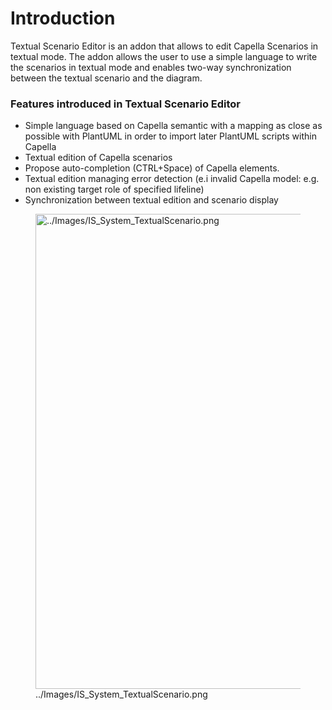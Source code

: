 <!--
	Copyright (c) 2020 THALES GLOBAL SERVICES.
	
	This program and the accompanying materials are made available under the
	terms of the Eclipse Public License 2.0 which is available at
	http://www.eclipse.org/legal/epl-2.0
	
	SPDX-License-Identifier: EPL-2.0
	
	Contributors:
	   Thales - initial API and implementation
-->
=Introduction=

Textual Scenario Editor is an addon that allows to edit Capella Scenarios in textual mode. The addon allows the user to use a simple language to write the scenarios in textual mode and enables two-way synchronization between the textual scenario and the diagram.

===Features introduced in Textual Scenario Editor===

* Simple language based on Capella semantic with a mapping as close as possible with PlantUML in order to import later PlantUML scripts within Capella
* Textual edition of Capella scenarios
* Propose auto-completion (CTRL+Space) of Capella elements.
* Textual edition managing error detection (e.i invalid Capella model: e.g. non existing target role of specified lifeline)
* Synchronization between textual edition and scenario display

[[Image:../Images/IS_System_TextualScenario.png|center|760px]]




